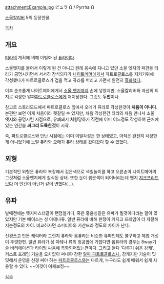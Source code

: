 attachment:Example.jpg
ピュラ Ω / Pyrrha Ω

[[소울칼리버]] 5의 등장인물.

[[목차]]

== 개요 ==
[[티라]]의 계획에 의해 이빌화 된 [[퓨라]]이다.

소울엣지를 들어서 이렇게 된 건 아니고 원래 몸속에 지니고 있던 소울 엣지의 파편을 티라가 공명시키면서 서서히 잠식되다가 [[나이트메어]]에게서 파트로클로스를 지키기위해 각성했다가 파트로클로스가 겁을 먹고 퓨라를 버리고 가면서 완전히 [[흑화]]했다. 

이후 순조롭게 나이트메어에게서 [[소울 엣지]]까지 손에 넣었지만, 소울칼리버와 자신의 의지로 각성한 알파[[파트로클로스]]에게 저지당한다. 그것도 '''두번'''이나.

참고로 스토리모드에서 파트로클로스 앞에서 오메가 퓨라로 각성한것이 '''처음이 아니다'''. 본편만 보면 이게 처음이라 헷갈릴 수 있지만, 처음 각성한건 티라와 처음 만나서 소울 엣지와 공명시킨 시점으로, 유폐돼서 처형당하기 직전에 이미 어느정도 각성하여 근처에 있는 인간을 '''싸그리 도륙한것'''이 시작. 

즉, 파트로클로스와 만난 시점에는 이미 이빌각성은 한 상태였고, 아직은 완전히 각성한게 아니었기에 노멀 퓨라와 오메가 퓨라 상태를 왔다갔다 할 수 있었다.

== 외형 ==
기본적인 외형은 퓨라의 복장에서 검은색으로 색칠놀이를 하고 오른손이 나이트메어의 그것처럼 소울엣지에게 침식된 상태. 또한 눈이 붉은색이 되어버리는데 왠지 [[지크프리드]]보다 더 인간이 아닌거 같이 변했다(...).

== 유파 ==
발매전에는 엣지마스터같이 랜덤일거다, 혹은 홍윤성같은 유파가 될것이다라는 말이 많았지만 기본 베이스는 성 아테나류. 일반 퓨라에 비해 판정이 커지고 프레임이 더 자잘해지는정도의 차이. 비교하자면 소피티아와 카산드라 정도의 차이가 난다.

신경쓰고 만든 캐릭터라 그런지 퓨라와 옴퓨라는 비슷한 유파인데도 불구하고 제법 개성이 뚜렷한편. 일반 퓨라가 성 아테나 류의 정공법에 가깝다면 옴퓨라의 경우는 8way기술 바리에이션과 타이밍 싸움에 특화되어있는편이다. 그리고 둘다 '다루기 쉬운 강캐'. 저스트 프레임 기술을 오차없이 써내야 강한 [[알파 파트로클로스]]나, 강캐지만 기술이 밋밋해서 운영을 신경 써야 하는 [[파트로클로스]]와는 다르게, 누구라도 쉽게 배워서 쉽게 사용할 수 있다. ~~이것이 여캐보정~~

[[각주]]
